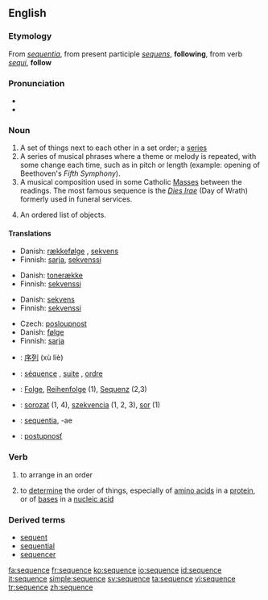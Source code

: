 ==English==

===Etymology===
From {{L.}} ''[[sequentia]]'', from present participle ''[[sequens]]'', '''following''', from verb ''[[sequi]]'', '''follow'''

===Pronunciation===
* {{IPA|/ˈsikwəns/ or /ˈsikwɛns/}}
*{{audio|en-us-sequence.ogg|Audio (US)}}

===Noun===
{{en-noun}}
{{wikipedia}}

# A set of things next to each other in a set order; a [[series]]
# A series of musical phrases where a theme or melody is repeated, with some change each time, such as in pitch or length (example: opening of Beethoven's ''Fifth Symphony'').
# A musical composition used in some Catholic [[Mass]]es between the readings.  The most famous sequence is the ''[[Dies Irae]]'' (Day of Wrath) formerly used in funeral services.
# {{mathematics}} An ordered list of objects.

====Translations====
{{trans-top|set of things in a set order}}
*Danish: [[rækkefølge]] {{c}}, [[sekvens]] {{c}}
*Finnish: [[sarja]], [[sekvenssi]]
{{trans-bottom}}

{{trans-top|series of musical phrases where a theme or melody is repeated}}
*Danish: [[tonerække]] {{c}}
*Finnish: [[sekvenssi]]
{{trans-bottom}}

{{trans-top|poetic, music composition used in some Catholic Masses between the readings}}
*Danish: [[sekvens]] {{c}}
*Finnish: [[sekvenssi]]
{{trans-bottom}}

{{trans-top|in mathematics, an ordered list of objects}}
*Czech: [[posloupnost]] {{f}}
*Danish: [[følge]] {{c}}
*Finnish: [[sarja]]
{{trans-mid}}
{{trans-bottom}}

{{checktrans}}
{{trans-top|translations to be checked}}
*{{ttbc|Chinese}}: [[序列]] (xù liè)
*{{ttbc|French}}: [[séquence]] {{f}}, [[suite]] {{f}}, [[ordre]] {{m}}
*{{ttbc|German}}: [[Folge]], [[Reihenfolge]] {{f}} (1), [[Sequenz]] {{f}} (2,3)
*{{ttbc|Hungarian}}: [[sorozat]] (1, 4), [[szekvencia]] (1, 2, 3), [[sor]] (1)
*{{ttbc|Latin}}: [[sequentia]], -ae {{f}}
*{{ttbc|Slovak}}: [[postupnosť]] {{f}}
{{trans-bottom}}

===Verb===
{{en-verb|sequences|sequencing|sequenced}}

# {{transitive}} to arrange in an order
# {{transitive}} to [[determine]] the order of things, especially of [[amino acid]]s in a [[protein]], or of [[base]]s in a [[nucleic acid]]

===Derived terms===
*[[sequent]]
*[[sequential]]
*[[sequencer]]

[[fa:sequence]]
[[fr:sequence]]
[[ko:sequence]]
[[io:sequence]]
[[id:sequence]]
[[it:sequence]]
[[simple:sequence]]
[[sv:sequence]]
[[ta:sequence]]
[[vi:sequence]]
[[tr:sequence]]
[[zh:sequence]]